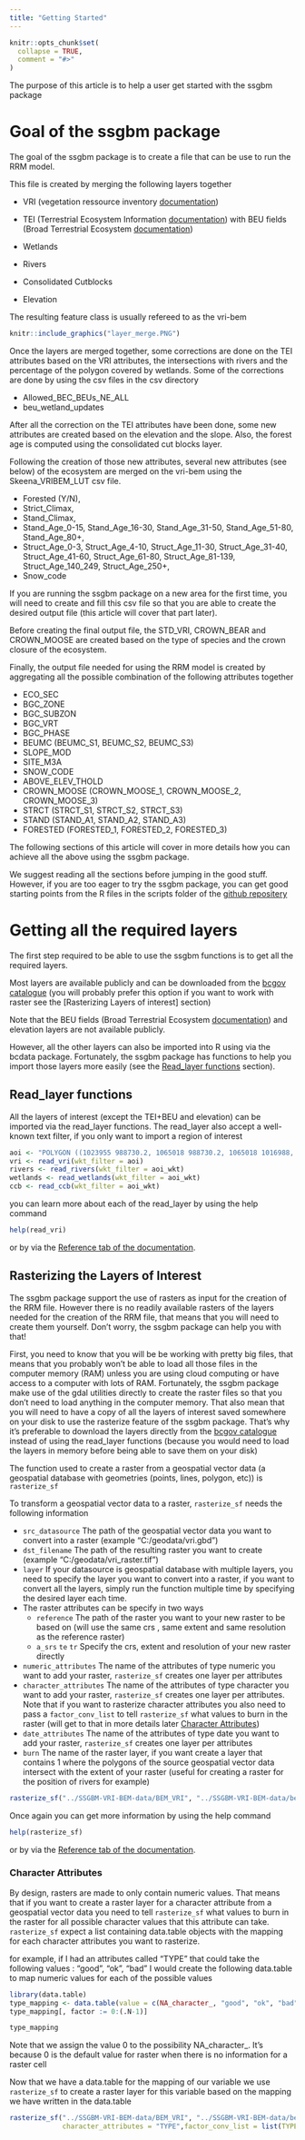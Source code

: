 ```yaml
---
title: "Getting Started"
---
```


```r
knitr::opts_chunk$set(
  collapse = TRUE,
  comment = "#>"
)
```

The purpose of this article is to help a user get started with the ssgbm package

# Goal of the ssgbm package

The goal of the ssgbm package is to create a file that can be use to run the RRM model.

This file is created by merging the following layers together

- VRI (vegetation ressource inventory [documentation](https://www2.gov.bc.ca/assets/gov/farming-natural-resources-and-industry/forestry/stewardship/forest-analysis-inventory/data-management/standards/vegcomp_poly_rank1_data_dictionaryv5_2019.pdf))

- TEI (Terrestrial Ecosystem Information [documentation](https://www2.gov.bc.ca/assets/gov/environment/plants-animals-and-ecosystems/ecosystems/terrestrial-ecosystem/tei_digital_submission_standards_draft1.pdf)) with BEU fields (Broad Terrestrial Ecosystem [documentation](https://www2.gov.bc.ca/assets/gov/environment/natural-resource-stewardship/nr-laws-policy/risc/bei.pdf))

- Wetlands

- Rivers

- Consolidated Cutblocks

- Elevation

The resulting feature class is usually refereed to as the vri-bem

```r
knitr::include_graphics("layer_merge.PNG")
```

Once the layers are merged together, some corrections are done on the TEI attributes based on the VRI attributes, the intersections with rivers and the percentage of the polygon covered by wetlands.
Some of the corrections are done by using the csv files in the csv directory

- Allowed_BEC_BEUs_NE_ALL
- beu_wetland_updates

After all the correction on the TEI attributes have been done, some new attributes are created based on the elevation and the slope.
Also, the forest age is computed using the consolidated cut blocks layer.

Following the creation of those new attributes, several new attributes (see below) of the ecosystem are merged on the vri-bem using the Skeena_VRIBEM_LUT csv file.

- Forested (Y/N),
- Strict_Climax,
- Stand_Climax,
- Stand_Age_0-15, Stand_Age_16-30, Stand_Age_31-50, Stand_Age_51-80, Stand_Age_80+,
- Struct_Age_0-3, Struct_Age_4-10, Struct_Age_11-30, Struct_Age_31-40, Struct_Age_41-60, Struct_Age_61-80, Struct_Age_81-139, Struct_Age_140_249, Struct_Age_250+,
- Snow_code

If you are running the ssgbm package on a new area for the first time, you will need to create and fill this csv file so that you are able to create the desired output file (this article will cover that part later).

Before creating the final output file, the STD_VRI, CROWN_BEAR and CROWN_MOOSE are created based on the type of species and the crown closure of the ecosystem.

Finally, the output file needed for using the RRM model is created by aggregating all the possible combination of the following attributes together

- ECO_SEC
- BGC_ZONE
- BGC_SUBZON
- BGC_VRT
- BGC_PHASE
- BEUMC  (BEUMC_S1, BEUMC_S2, BEUMC_S3)
- SLOPE_MOD
- SITE_M3A
- SNOW_CODE
- ABOVE_ELEV_THOLD
- CROWN_MOOSE (CROWN_MOOSE_1, CROWN_MOOSE_2, CROWN_MOOSE_3)
- STRCT (STRCT_S1, STRCT_S2, STRCT_S3)
- STAND (STAND_A1, STAND_A2, STAND_A3)
- FORESTED (FORESTED_1, FORESTED_2, FORESTED_3)


The following sections of this article will cover in more details how you can achieve all the above using the ssgbm package.

We suggest reading all the sections before jumping in the good stuff. However, if you are too eager to try the ssgbm package, you can get good starting points from the R files in the scripts folder of the [github repositery](https://github.com/bcgov/SSGBM-VRI-BEM/tree/main/scripts) 

# Getting all the required layers

The first step required to be able to use the ssgbm functions is to get all the required layers.

Most layers are available publicly and can be downloaded from the [bcgov catalogue](https://catalogue.data.gov.bc.ca/) (you will probably prefer this option if you want to work with raster see the [Rasterizing Layers of interest] section)

Note that the BEU fields (Broad Terrestrial Ecosystem [documentation](https://www2.gov.bc.ca/assets/gov/environment/natural-resource-stewardship/nr-laws-policy/risc/bei.pdf)) and elevation layers are not available publicly.

However, all the other layers can also be imported into R using via the bcdata package. Fortunately, the ssgbm package has functions to help you import those layers more easily (see the [Read_layer functions] section).

## Read_layer functions

All the layers of interest (except the TEI+BEU and elevation) can be imported via the read_layer functions.
The read_layer also accept a well-known text filter, if you only want to import a region of interest 

```r
aoi <- "POLYGON ((1023955 988730.2, 1065018 988730.2, 1065018 1016988, 1023955 1016988, 1023955 988730.2))"
vri <- read_vri(wkt_filter = aoi)
rivers <- read_rivers(wkt_filter = aoi_wkt)
wetlands <- read_wetlands(wkt_filter = aoi_wkt)
ccb <- read_ccb(wkt_filter = aoi_wkt)

```

you can learn more about each of the read_layer by using the help command

```r
help(read_vri)
```

or by via the [Reference tab of the documentation](https://bcgov.github.io/SSGBM-VRI-BEM/reference/index.html).

## Rasterizing the Layers of Interest

The ssgbm package support the use of rasters as input for the creation of the RRM file. 
However there is no readily available rasters of the layers needed for the creation of the RRM file, that means that you will need to create them yourself.
Don't worry, the ssgbm package can help you with that!

First, you need to know that you will be be working with pretty big files, that means that you probably won't be able to load all those files in the computer memory (RAM) unless you are using cloud computing or have access to a computer with lots of RAM. Fortunately, the ssgbm package make use of the gdal utilities directly to create the raster files so that you don't need to load anything in the computer memory.
That also mean that you will need to have a copy of all the layers of interest saved somewhere on your disk to use the rasterize feature of the ssgbm package. That's why it's preferable to download the layers directly from the [bcgov catalogue](https://catalogue.data.gov.bc.ca/) instead of using the read_layer functions (because you would need to load the layers in memory before being able to save them on your disk)

The function used to create a raster from a geospatial vector data (a geospatial database with geometries (points, lines, polygon, etc)) is `rasterize_sf`

To transform a geospatial vector data to a raster, `rasterize_sf` needs the following information

- `src_datasource` The path of the geospatial vector data you want to convert into a raster (example "C:/geodata/vri.gbd") 
- `dst_filename` The path of the resulting raster you want to create (example "C:/geodata/vri_raster.tif")
- `layer` If your datasource is geospatial database with multiple layers, you need to specify the layer you want to convert into a raster, if you want to convert all the layers, simply run the function multiple time by specifying the desired layer each time.
- The raster attributes can be specify in two ways
  + `reference` The path of the raster you want to your new raster to be based on (will use the same crs , same extent and same resolution as the reference raster)
  + `a_srs` `te` `tr` Specify the crs, extent and resolution of your new raster directly
- `numeric_attributes` The name of the attributes of type numeric you want to add your raster, `rasterize_sf` creates one layer per attributes
- `character_attributes` The name of the attributes of type character you want to add your raster, `rasterize_sf` creates one layer per attributes. Note that if you want to rasterize character attributes you also need to pass a `factor_conv_list` to tell `rasterize_sf` what values to burn in the raster (will get to that in more details later [Character Attributes]) 
- `date_attributes` The name of the attributes of type date you want to add your raster, `rasterize_sf` creates one layer per attributes
- `burn` The name of the raster layer, if you want create a layer that contains 1 where the polygons of the source geospatial vector data intersect with the extent of your raster (useful for creating a raster for the position of rivers for example)

```r
rasterize_sf("../SSGBM-VRI-BEM-data/BEM_VRI", "../SSGBM-VRI-BEM-data/bem_test.tif", reference = "../SSGBM-VRI-BEM-data/DEM_tif/dem.tif", numeric_attributes = c("TEIS_ID", "SDEC_1"), layer = "BEM")
````

Once again you can get more information by using the help command

```r
help(rasterize_sf)
```

or by via the [Reference tab of the documentation](https://bcgov.github.io/SSGBM-VRI-BEM/reference/index.html).


### Character Attributes

By design, rasters are made to only contain numeric values. That means that if you want to create a raster layer for a character attribute from  a geospatial vector data you need to tell `rasterize_sf` what values to burn in the raster for all possible character values that this attribute can take. `rasterize_sf` expect a list containing data.table objects with the mapping for each character attributes you want to rasterize.

for example, if I had an attributes called "TYPE" that could take the following values : "good", "ok", "bad"
I would create the following data.table to map numeric values for each of the possible values

```r
library(data.table)
type_mapping <- data.table(value = c(NA_character_, "good", "ok", "bad"))
type_mapping[, factor := 0:(.N-1)]

type_mapping
```

Note that we assign the value 0 to the possibility NA_character_. It's because 0 is the default value for raster when there is no information for a raster cell

Now that we have a data.table for the mapping of our variable we use `rasterize_sf` to create a raster layer for this variable based on the mapping we have written in the data.table

```r
rasterize_sf("../SSGBM-VRI-BEM-data/BEM_VRI", "../SSGBM-VRI-BEM-data/bem_test.tif", reference = "../SSGBM-VRI-BEM-data/DEM_tif/dem.tif", numeric_attributes = c("TEIS_ID", "SDEC_1"),
             character_attributes = "TYPE",factor_conv_list = list(TYPE = type_mapping) , layer = "BEM")
````
